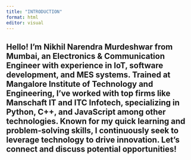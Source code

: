 ```yaml
---
title: "INTRODUCTION"
format: html
editor: visual
---
```


## Hello! I'm Nikhil Narendra Murdeshwar from Mumbai, an Electronics & Communication Engineer with experience in IoT, software development, and MES systems. Trained at Mangalore Institute of Technology and Engineering, I've worked with top firms like Manschaft IT and ITC Infotech, specializing in Python, C++, and JavaScript among other technologies. Known for my quick learning and problem-solving skills, I continuously seek to leverage technology to drive innovation. Let’s connect and discuss potential opportunities!
